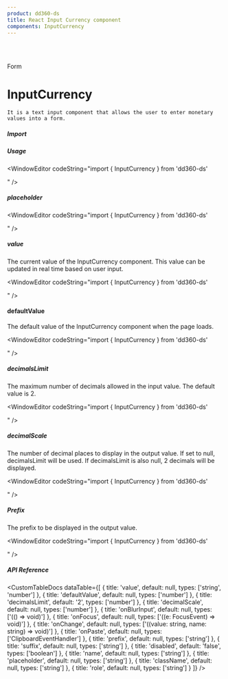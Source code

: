 ```yaml
---
product: dd360-ds
title: React Input Currency component
components: InputCurrency
---
```


<br />
<br />

<Label>Form</Label>

# <span name="floating-nav">InputCurrency</span>

    It is a text input component that allows the user to enter monetary values into a form.

##### <span name="floating-nav">Import</span>

<WindowEditor codeString="import { InputCurrency } from 'dd360-ds'" />
<WindowEditor codeString="import InputCurrency from 'dd360-ds/InputCurrency'" />

##### <span name="floating-nav">Usage</span>

<ContainerComponentDoc className="gap-y-2">
    <InputCurrency defaultValue='0.00' />
</ContainerComponentDoc>

<WindowEditor codeString="import { InputCurrency } from 'dd360-ds'

<InputCurrency defaultValue='0.00' />" />

##### <span name="floating-nav">placeholder</span>

<ContainerComponentDoc className="gap-y-2">
    <InputCurrency placeholder="100" />
</ContainerComponentDoc>

<WindowEditor codeString="import { InputCurrency } from 'dd360-ds'

<InputCurrency placeholder='100' />" />

##### <span name="floating-nav">value</span>

The current value of the InputCurrency component. This value can be updated in real time based on user input.

<ContainerComponentDoc className="gap-y-2">
    <InputCurrency value={10.3} />
</ContainerComponentDoc>

<WindowEditor codeString="import { InputCurrency } from 'dd360-ds'

<InputCurrency value={10.3} />" />

#### defaultValue

The default value of the InputCurrency component when the page loads.

<ContainerComponentDoc className="gap-y-2">
    <InputCurrency defaultValue={10.3} />
</ContainerComponentDoc>

<WindowEditor codeString="import { InputCurrency } from 'dd360-ds'

<InputCurrency defaultValue={10.3} />" />

##### <span name="floating-nav">decimalsLimit</span>

The maximum number of decimals allowed in the input value. The default value is 2.

<ContainerComponentDoc className="gap-y-2">
    <InputCurrency decimalsLimit={1} defaultValue='0.0' />
</ContainerComponentDoc>

<WindowEditor codeString="import { InputCurrency } from 'dd360-ds'

<InputCurrency decimalsLimit={1} defaultValue='0.0' />" />

##### <span name="floating-nav">decimalScale</span>

The number of decimal places to display in the output value. If set to null, decimalsLimit will be used. If decimalsLimit is also null, 2 decimals will be displayed.

<ContainerComponentDoc className="gap-y-2">
    <InputCurrency decimalScale={3} defaultValue='0.00' />
</ContainerComponentDoc>

<WindowEditor codeString="import { InputCurrency } from 'dd360-ds'

<InputCurrency decimalScale={3} defaultValue='0.00' />" />

##### <span name="floating-nav">Prefix</span>

The prefix to be displayed in the output value.

<ContainerComponentDoc className="gap-y-2">
    <InputCurrency prefix="$" defaultValue='0.00' />
</ContainerComponentDoc>

<WindowEditor codeString="import { InputCurrency } from 'dd360-ds'

<InputCurrency prefix='$' defaultValue='0.00' />" />

##### <span name="floating-nav">API Reference</span>

<CustomTableDocs
    dataTable={[
        {
            title: 'value',
            default: null,
            types: ['string', 'number']
        },
        { title: 'defaultValue', default: null, types: ['number'] },
        { title: 'decimalsLimit', default: '2', types: ['number'] },
        { title: 'decimalScale', default: null, types: ['number'] },
        { title: 'onBlurInput', default: null, types: ['(() => void)'] },
        { title: 'onFocus', default: null, types: ['((e: FocusEvent<HTMLInputElement>) => void)'] },
        { title: 'onChange', default: null, types: ['((value: string, name: string) => void)'] },
        { title: 'onPaste', default: null, types: ['ClipboardEventHandler<HTMLInputElement>'] },
        { title: 'prefix', default: null, types: ['string'] },
        { title: 'suffix', default: null, types: ['string'] },
        { title: 'disabled', default: 'false', types: ['boolean'] },
        { title: 'name', default: null, types: ['string'] },
        { title: 'placeholder', default: null, types: ['string'] },
        { title: 'className', default: null, types: ['string'] },
        { title: 'role', default: null, types: ['string'] }
    ]}
/>

<BackAndForwardController />